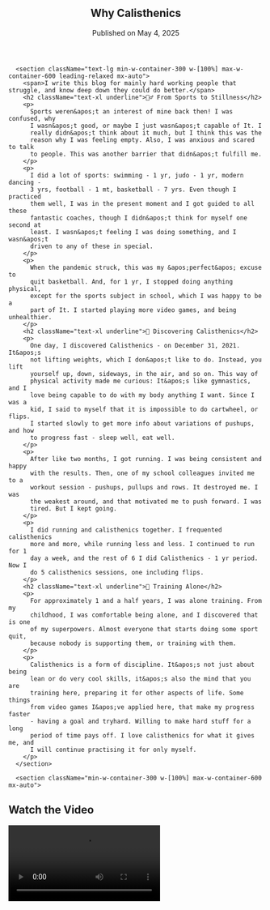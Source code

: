 
<article className="w-[100dvw] px-4 md:px-8 py-12 mx-auto flex flex-col gap-1 text-white">
      <header className="text-start min-w-container-300 w-[100%] max-w-container-600 mx-auto">
        <h1 className="text-2xl md:text-3xl font-extrabold tracking-tight leading-tight">
          Why Calisthenics
        </h1>
        <p className="relative -top-48I text-sm text-gray-300">Published on May 4, 2025</p>
      </header>

      <section className="text-lg min-w-container-300 w-[100%] max-w-container-600 leading-relaxed mx-auto">
        <span>I write this blog for mainly hard working people that struggle, and know deep down they could do better.</span>
        <h2 className="text-xl underline">🏃‍♂️ From Sports to Stillness</h2>
        <p>
          Sports weren&apos;t an interest of mine back then! I was confused, why
          I wasn&apos;t good, or maybe I just wasn&apos;t capable of It. I
          really didn&apos;t think about it much, but I think this was the
          reason why I was feeling empty. Also, I was anxious and scared to talk
          to people. This was another barrier that didn&apos;t fulfill me.
        </p>
        <p>
          I did a lot of sports: swimming - 1 yr, judo - 1 yr, modern dancing -
          3 yrs, football - 1 mt, basketball - 7 yrs. Even though I practiced
          them well, I was in the present moment and I got guided to all these
          fantastic coaches, though I didn&apos;t think for myself one second at
          least. I wasn&apos;t feeling I was doing something, and I wasn&apos;t
          driven to any of these in special.
        </p>
        <p>
          When the pandemic struck, this was my &apos;perfect&apos; excuse to
          quit basketball. And, for 1 yr, I stopped doing anything physical,
          except for the sports subject in school, which I was happy to be a
          part of It. I started playing more video games, and being unhealthier.
        </p>
        <h2 className="text-xl underline">💪 Discovering Calisthenics</h2>
        <p>
          One day, I discovered Calisthenics - on December 31, 2021. It&apos;s
          not lifting weights, which I don&apos;t like to do. Instead, you lift
          yourself up, down, sideways, in the air, and so on. This way of
          physical activity made me curious: It&apos;s like gymnastics, and I
          love being capable to do with my body anything I want. Since I was a
          kid, I said to myself that it is impossible to do cartwheel, or flips.
          I started slowly to get more info about variations of pushups, and how
          to progress fast - sleep well, eat well.
        </p>
        <p>
          After like two months, I got running. I was being consistent and happy
          with the results. Then, one of my school colleagues invited me to a
          workout session - pushups, pullups and rows. It destroyed me. I was
          the weakest around, and that motivated me to push forward. I was
          tired. But I kept going.
        </p>
        <p>
          I did running and calisthenics together. I frequented calisthenics
          more and more, while running less and less. I continued to run for 1
          day a week, and the rest of 6 I did Calisthenics - 1 yr period. Now I
          do 5 calisthenics sessions, one including flips.
        </p>
        <h2 className="text-xl underline">🧘 Training Alone</h2>
        <p>
          For approximately 1 and a half years, I was alone training. From my
          childhood, I was comfortable being alone, and I discovered that is one
          of my superpowers. Almost everyone that starts doing some sport quit,
          because nobody is supporting them, or training with them.
        </p>
        <p>
          Calisthenics is a form of discipline. It&apos;s not just about being
          lean or do very cool skills, it&apos;s also the mind that you are
          training here, preparing it for other aspects of life. Some things
          from video games I&apos;ve applied here, that make my progress faster
          - having a goal and tryhard. Willing to make hard stuff for a long
          period of time pays off. I love calisthenics for what it gives me, and
          I will continue practising it for only myself.
        </p>
      </section>

      <section className="min-w-container-300 w-[100%] max-w-container-600 mx-auto">

  <h2 className="text-xl font-semibold mb-4">Watch the Video</h2>
  <video controls className="w-full rounded-xl shadow-lg">
    <source src="/videos/calisthenics.mp4" type="video/mp4" />
    Your browser does not support the video tag.
  </video>
</section>

<footer className="mt-96M min-w-container-300 w-[100%] max-w-container-600 mx-auto">
  <FooterButton />
</footer>
    </article>
